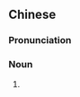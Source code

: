 {{also|双管}}
==Chinese==
{{zh-forms|s=双管}}

===Pronunciation===
{{zh-pron
|m=shuāngguǎn
|cat=n
}}

===Noun===
{{zh-noun}}

# {{non-gloss definition|A Chinese musical instrument, composed of two {{w|Guan (instrument)|"guan"}}s side-by-side.}}
